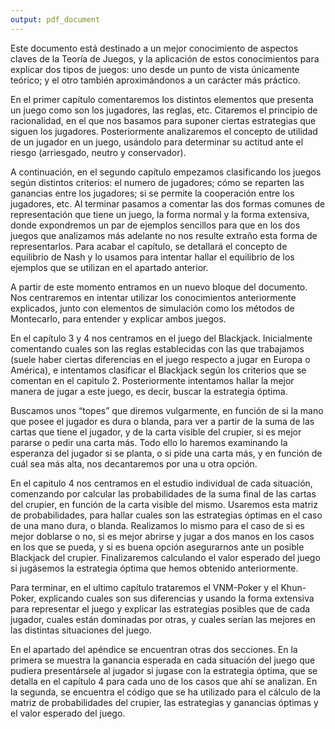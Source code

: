 ```yaml
---
output: pdf_document
---
```


Este documento está destinado a un mejor conocimiento de aspectos claves de la Teoría de Juegos, y la aplicación de estos conocimientos para explicar dos tipos de juegos: uno desde un punto de vista únicamente teórico; y el otro también aproximándonos a un carácter más práctico.

En el primer capítulo comentaremos los distintos elementos que presenta un juego como son los jugadores, las reglas, etc. Citaremos el principio de racionalidad, en el que nos basamos para suponer ciertas estrategias que siguen los jugadores. Posteriormente analizaremos el concepto de utilidad de un jugador en un juego, usándolo para determinar su actitud ante el riesgo (arriesgado, neutro y conservador).

A continuación, en el segundo capítulo empezamos clasificando los juegos según distintos criterios:  el numero de jugadores; cómo se reparten las ganancias entre los jugadores; si se permite la cooperación entre los jugadores, etc. Al terminar pasamos a comentar las dos formas comunes de representación que tiene un juego, la forma normal y la forma extensiva, donde expondremos un par de ejemplos sencillos para que en los dos juegos que analizamos más adelante no nos resulte extraño esta forma de representarlos. Para acabar el capítulo, se detallará el concepto de equilibrio de Nash y lo usamos para intentar hallar el equilibrio de los ejemplos que se utilizan en el apartado anterior.

A partir de este momento entramos en un nuevo bloque del documento. Nos centraremos en intentar utilizar los conocimientos anteriormente explicados, junto con elementos de simulación como los métodos de Montecarlo, para entender y explicar ambos juegos.

En el capítulo 3 y 4 nos centramos en el juego del Blackjack. Inicialmente comentando cuales son las reglas establecidas con las que trabajamos (suele haber ciertas diferencias en el juego respecto a jugar en Europa o América), e intentamos clasificar el Blackjack según los criterios que se comentan en el capitulo 2. Posteriormente intentamos hallar la mejor manera de jugar a este juego, es decir, buscar la estrategia óptima.

Buscamos unos "topes" que diremos vulgarmente, en función de si la mano que posee el jugador es dura o blanda, para ver a partir de la suma de las cartas que tiene el jugador, y de la carta visible del crupier, si es mejor pararse o pedir una carta más. Todo ello lo haremos examinando la esperanza del jugador si se planta, o si pide una carta más, y en función de cuál sea más alta, nos decantaremos por una u otra opción.

En el capitulo 4 nos centramos en el estudio individual de cada situación, comenzando por calcular las probabilidades de la suma final de las cartas del crupier, en función de la carta visible del mismo. Usaremos esta matriz de probabilidades, para hallar cuales son las estrategias óptimas en el caso de una mano dura, o blanda. Realizamos lo mismo para el caso de si es mejor doblarse o no, si es mejor abrirse y jugar a dos manos en los casos en los que se pueda, y si es buena opción asegurarnos ante un posible Blackjack del crupier. Finalizaremos calculando el valor esperado del juego si jugásemos la estrategia óptima que hemos obtenido anteriormente. 

Para terminar, en el ultimo capítulo trataremos el VNM-Poker y el Khun-Poker, explicando cuales son sus diferencias y usando la forma extensiva para representar el juego y explicar las estrategias posibles que de cada jugador, cuales están dominadas por otras, y cuales serían las mejores en las distintas situaciones del juego.

En el apartado del apéndice se encuentran otras dos secciones. En la primera se muestra la ganancia esperada en cada situación del juego que pudiera presentársele al jugador si jugase con la estrategia óptima, que se detalla en el capítulo 4 para cada uno de los casos que ahí se analizan. En la segunda, se encuentra el código que se ha utilizado para el cálculo de la matriz de probabilidades del crupier, las estrategias y ganancias óptimas y el valor esperado del juego.